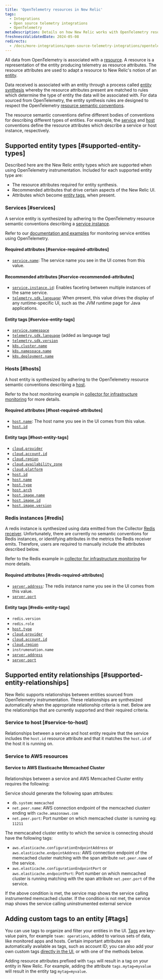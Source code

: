 ```yaml
---
title: 'OpenTelemetry resources in New Relic'
tags:
  - Integrations
  - Open source telemetry integrations
  - OpenTelemetry
metaDescription: Details on how New Relic works with OpenTelemetry resources
freshnessValidatedDate: 2024-05-08
redirects:
  - /docs/more-integrations/open-source-telemetry-integrations/opentelemetry/best-practices/opentelemetry-best-practices-resources
---
```


All data from OpenTelemetry is associated with a [resource](https://opentelemetry.io/docs/concepts/resources).
A resource is a representation of the entity producing telemetry as resource
attributes. The resource attributes are used to adapt a resource to New Relic's
notion of an [entity](/docs/new-relic-solutions/new-relic-one/core-concepts/what-entity-new-relic).


Data received is associated with an entity through a process called [entity synthesis](/docs/entities/synthesis/)
whereby the resource attributes present are matched to rules which determine the type of entity the
data will be associated with. For data sourced from OpenTelemetry, the entity synthesis rules are
designed to respect the OpenTelemetry [resource semantic conventions](https://opentelemetry.io/docs/specs/semconv/resource).

The resource semantic conventions define different bodies of conventions for
describing different types of entities. For example, the
[service](https://opentelemetry.io/docs/specs/semconv/resource/#service) and
[host](https://opentelemetry.io/docs/specs/semconv/resource/host/)
conventions define the resource attributes which describe a service or host instance,
respectively.

## Supported entity types [#supported-entity-types]

Described here are the New Relic entity types which are supported when using
OpenTelemetry instrumentation. Included for each supported entity type are:

* The resource attributes required for entity synthesis.
* Recommended attributes that drive certain aspects of the New Relic UI.
* Attributes which become [entity tags](/docs/new-relic-solutions/new-relic-one/core-concepts/use-tags-help-organize-find-your-data/),
  when present.

### Services [#services]

A service entity is synthesized by adhering to the OpenTelemetry resource
semantic conventions describing a
[service instance](https://opentelemetry.io/docs/specs/semconv/resource/#service).

Refer to our
[documentation and examples](/docs/opentelemetry/get-started/apm-monitoring/opentelemetry-apm-intro)
for monitoring service entities using OpenTelemetry.

#### Required attributes [#service-required-attributes]

* [`service.name`](https://opentelemetry.io/docs/specs/semconv/attributes-registry/service): The service name you see in the UI comes from this value.

#### Recommended attributes [#service-recommended-attributes]

* [`service.instance.id`](https://opentelemetry.io/docs/specs/semconv/attributes-registry/service): Enables faceting between multiple instances of the same service.
* [`telemetry.sdk.language`](https://opentelemetry.io/docs/specs/semconv/attributes-registry/telemetry): When present, this value drives the display of any runtime-specific UI, such as the JVM runtime page for Java applications.

#### Entity tags [#service-entity-tags]

* [`service.namespace`](https://opentelemetry.io/docs/specs/semconv/attributes-registry/service)
* [`telemetry.sdk.language`](https://opentelemetry.io/docs/specs/semconv/attributes-registry/telemetry) (added as language tag)
* [`telemetry.sdk.version`](https://opentelemetry.io/docs/specs/semconv/attributes-registry/telemetry)
* [`k8s.cluster.name`](https://opentelemetry.io/docs/specs/semconv/attributes-registry/k8s)
* [`k8s.namespace.name`](https://opentelemetry.io/docs/specs/semconv/attributes-registry/k8s)
* [`k8s.deployment.name`](https://opentelemetry.io/docs/specs/semconv/attributes-registry/k8s)

### Hosts [#hosts]

A host entity is synthesized by adhering to the OpenTelemetry resource semantic
conventions describing a [host](https://opentelemetry.io/docs/specs/semconv/resource/host).

Refer to the host monitoring example in [collector for infrastructure monitoring](/docs/opentelemetry/get-started/collector-infra-monitoring/opentelemetry-collector-infra-intro/) for more details.

#### Required attributes [#host-required-attributes]

* [`host.name`](https://opentelemetry.io/docs/specs/semconv/attributes-registry/host): The host name you see in the UI comes from this value.
* [`host.id`](https://opentelemetry.io/docs/specs/semconv/attributes-registry/host)

#### Entity tags [#host-entity-tags]

* [`cloud.provider`](https://opentelemetry.io/docs/specs/semconv/attributes-registry/cloud)
* [`cloud.account.id`](https://opentelemetry.io/docs/specs/semconv/attributes-registry/cloud)
* [`cloud.region`](https://opentelemetry.io/docs/specs/semconv/attributes-registry/cloud)
* [`cloud.availability_zone`](https://opentelemetry.io/docs/specs/semconv/attributes-registry/cloud)
* [`cloud.platform`](https://opentelemetry.io/docs/specs/semconv/attributes-registry/cloud)
* [`host.id`](https://opentelemetry.io/docs/specs/semconv/attributes-registry/host)
* [`host.name`](https://opentelemetry.io/docs/specs/semconv/attributes-registry/host)
* [`host.type`](https://opentelemetry.io/docs/specs/semconv/attributes-registry/host)
* [`host.arch`](https://opentelemetry.io/docs/specs/semconv/attributes-registry/host)
* [`host.image.name`](https://opentelemetry.io/docs/specs/semconv/attributes-registry/host)
* [`host.image.id`](https://opentelemetry.io/docs/specs/semconv/attributes-registry/host)
* [`host.image.version`](https://opentelemetry.io/docs/specs/semconv/attributes-registry/host)

### Redis instances [#redis]

A redis instance is synthesized using data emitted from the Collector [Redis receiver](https://github.com/open-telemetry/opentelemetry-collector-contrib/tree/main/receiver/redisreceiver). Unfortunately, there are currently no semantic conventions for Redis instances, or identifying attributes in the metrics the Redis receiver emits. Therefore, users are required to manually include the attributes described below.

Refer to the Redis example in [collector for infrastructure monitoring](/docs/opentelemetry/get-started/collector-infra-monitoring/opentelemetry-collector-infra-intro/) for more details.

#### Required attributes [#redis-required-attributes]

* [`server.address`](https://opentelemetry.io/docs/specs/semconv/attributes-registry/server/): The redis instance name you see in the UI comes from this value.
* [`server.port`](https://opentelemetry.io/docs/specs/semconv/attributes-registry/server/)

#### Entity tags [#redis-entity-tags]

* `redis.version`
* `redis.role`
* [`host.type`](https://opentelemetry.io/docs/specs/semconv/attributes-registry/host)
* [`cloud.provider`](https://opentelemetry.io/docs/specs/semconv/attributes-registry/cloud)
* [`cloud.account.id`](https://opentelemetry.io/docs/specs/semconv/attributes-registry/cloud)
* [`cloud.region`](https://opentelemetry.io/docs/specs/semconv/attributes-registry/cloud)
* `instrumenation.name`
* [`server.address`](https://opentelemetry.io/docs/specs/semconv/attributes-registry/server/)
* [`server.port`](https://opentelemetry.io/docs/specs/semconv/attributes-registry/server/)

## Supported entity relationships [#supported-entity-relationships]

New Relic supports relationships between entities sourced from
OpenTelemetry instrumentation. These relationships are synthesized
automatically when the appropriate relationship criteria is met. Below are the
relationships that are currently supported and their required criteria.

### Service to host [#service-to-host]

Relationships between a service and host entity require that the service
includes the `host.id` resource attribute and that it matches the `host.id` of
the host it is running on.

### Service to AWS resources 

#### Service to AWS Elasticache Memcached Cluster 

Relationships between a service and AWS Memcached Cluster entity requires the following:

Service should generate the following span attributes:

* `db.system`: `memcached`
* `net.peer.name`: AWS connection endpoint of the memcached clusterr ending with `cache.amazonaws.com`
* `net.peer.port`: Port number on which memcached cluster is running eg: `11211`


The memcacahed cluster entity to which the service is connecting should have the following tags:

* `aws.elasticache.configurationEndpointAddress` or `aws.elasticache.endpointAddress`: AWS connection endpoint of the memcached cluster matching with the span attribute `net.peer.name` of the service.
* `aws.elasticache.configurationEndpointPort` or `aws.elasticache.endpointPort`: Port number on which memcached cluster is running matching with the span attribute `net.peer.port` of the service.

If the above condition is met, the service map shows the service calling instrumented memcached cluster. If the condition is not met, the service map shows the service calling uninstrumented external service

## Adding custom tags to an entity [#tags]

You can use tags to organize and filter your entities in the UI.
[Tags](/docs/new-relic-solutions/new-relic-one/core-concepts/use-tags-help-organize-find-your-data/)
are key-value pairs, for example `team: operations`, added to various sets of
data, like monitored apps and hosts. Certain important attributes are
automatically available as tags, such as account ID; you can also add your own
custom tags
[directly in the UI](/docs/new-relic-solutions/new-relic-one/core-concepts/use-tags-help-organize-find-your-data/#add-tags),
or with one of the methods below.

Adding resource attributes prefixed with `tags` will result in a tag on your
entity in New Relic. For example, adding the attribute `tags.mytag=myvalue`
will result in the entity tag `mytag=myvalue`.
